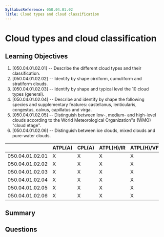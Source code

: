 ```yaml
---
SyllabusReference: 050.04.01.02
Title: Cloud types and cloud classification
---
```


# Cloud types and cloud classification

## Learning Objectives

1. [050.04.01.02.01] -- Describe the different cloud types and their
   classification.
2. [050.04.01.02.02] -- Identify by shape cirriform, cumuliform and stratiform
   clouds.
3. [050.04.01.02.03] -- Identify by shape and typical level the 10 cloud types
   (general).
4. [050.04.01.02.04] -- Describe and identify by shape the following species and
   supplementary features: castellanus, lenticularis, congestus, calvus,
   capillatus and virga.
5. [050.04.01.02.05] -- Distinguish between low-, medium- and high-level clouds
   according to the World Meteorological Organization"s (WMO) "cloud etage".
6. [050.04.01.02.06] -- Distinguish between ice clouds, mixed clouds and
   pure-water clouds.

|                 | ATPL(A) | CPL(A) | ATPL(H)/IR | ATPL(H)/VFR | CPL(H) | IR  | CBIR(A) |
| --------------- | ------- | ------ | ---------- | ----------- | ------ | --- | ------- |
| 050.04.01.02.01 | X       | X      | X          | X           | X      | X   | X       |
| 050.04.01.02.02 | X       | X      | X          | X           | X      | X   | X       |
| 050.04.01.02.03 | X       | X      | X          | X           | X      | X   | X       |
| 050.04.01.02.04 | X       | X      | X          | X           | X      | X   | X       |
| 050.04.01.02.05 | X       | X      | X          | X           | X      | X   | X       |
| 050.04.01.02.06 | X       | X      | X          | X           | X      | X   | X       |

## Summary

## Questions
